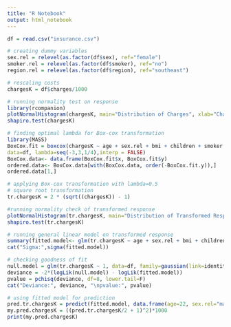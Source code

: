 ---
title: "R Notebook"
output: html_notebook
---

```{r}

df = read.csv("insurance.csv")

# creating dummy variables
sex.rel = relevel(as.factor(df$sex), ref="female")
smoker.rel = relevel(as.factor(df$smoker), ref="no")
region.rel = relevel(as.factor(df$region), ref="southeast")

# rescaling costs
chargesK = df$charges/1000

# running normality test on response
library(rcompanion)
plotNormalHistogram(chargesK, main="Distribution of Charges", xlab="ChargesK", ylab="Frequency")
shapiro.test(chargesK)

# finding optimal lambda for Box-cox transformation
library(MASS)
BoxCox.fit = boxcox(chargesK ~ age + sex.rel + bmi + children + smoker.rel + region.rel, 
data=df, lambda=seq(-3,3,1/4),interp = FALSE)
BoxCox.data<- data.frame(BoxCox.fit$x, BoxCox.fit$y)
ordered.data<- BoxCox.data[with(BoxCox.data, order(-BoxCox.fit.y)),]
ordered.data[1,]

# applying Box-cox transformation with lambda=0.5
# square root transformation
tr.chargesK = 2 * (sqrt((chargesK)) - 1)

#running normality check of transformed response
plotNormalHistogram(tr.chargesK, main="Distribution of Transformed Response", xlab="tr.chargesK", ylab="Frequency")
shapiro.test(tr.chargesK)

# running general linear model on transformed response
summary(fitted.model<- glm(tr.chargesK ~ age + sex.rel + bmi + children + smoker.rel + region.rel, data=df, family=gaussian(link=identity)))
cat("Sigma:",sigma(fitted.model))

# checking goodness of fit
null.model = glm(tr.chargesK ~ 1, data=df, family=gaussian(link=identity))
deviance = -2*(logLik(null.model) - logLik(fitted.model))
pvalue = pchisq(deviance, df=8, lower.tail=F)
cat("Deviance:", deviance, "\npvalue:", pvalue)
```

```{r}
# using fitted model for prediction
pred.tr.chargesK = predict(fitted.model, data.frame(age=22, sex.rel="male", bmi=23.3, children=0,smoker.rel="no", region.rel="southwest"))
my.pred.chargesK = ((pred.tr.chargesK/2 + 1)^2)*1000
print(my.pred.chargesK)
```
